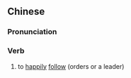 {{also|乐从}}
==Chinese==
{{zh-forms|s=乐从}}

===Pronunciation===
{{zh-pron
|m=lècóng
|cat=v
}}

===Verb===
{{zh-verb}}

# {{lb|zh|literary}} to [[happily]] [[follow]] (orders or a leader)